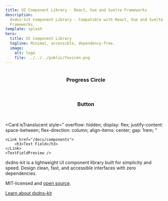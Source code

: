 ```yaml
---
title: UI Component Library - React, Vue and Svelte Frameworks
description:
  dxdns-kit Component Library - Compatible with React, Vue and Svelte
  Frameworks.
template: splash
hero:
  title: UI Component Library
  tagline: Minimal, accessible, dependency-free.
  image:
    alt: logo
    file: ../../../public/favicon.png
---
```



<CardGrid stagger>
	<Card
    isTranslucent
    style="
    display: flex;
    justify-content: center;
    flex-direction: column;
    align-items: center;
    gap: 1rem;
    "
    >
    <Link href="/docs/components">
      <h3>Progress Circle</h3>
    </Link>
    <ProgressCirclePreview client:load />
	</Card>
	<Card
    isTranslucent
    style="
    display: flex;
    justify-content: center;
    flex-direction: column;
    align-items: center;
    gap: 1rem;
    "
    >
      <Link href="/docs/components">
        <h3>Button</h3>
      </Link>
      <ButtonPreview client:load />
	</Card>

<Card
	isTranslucent
	style="
    overflow: hidden;
    display: flex;
    justify-content: space-between;
    flex-direction: column;
    align-items: center;
    gap: 1rem;
    "
>
	<Link href="/docs/components">
		<h3>Text Field</h3>
	</Link>
	<TextFieldPreview />
</Card>

  <div>
    <LinkCard title="All components" href="/docs/components" />
    <LinkCard title="Explore templates" href="/docs/templates"  />
  </div>
</CardGrid>

<About>
  dxdns-kit is a lightweight UI component library built for simplicity and speed.
  Design clean, fast, and accessible interfaces with zero dependencies.

MIT-licensed and [open source](https://github.com/dxdns/dxdns-kit).

[Learn about dxdns-kit](/docs)

</About>
